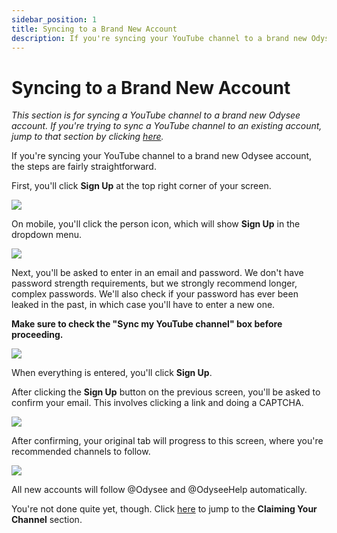---
sidebar_position: 1
title: Syncing to a Brand New Account
description: If you're syncing your YouTube channel to a brand new Odysee account, the steps are fairly straightforward.
---

# Syncing to a Brand New Account

*This section is for syncing a YouTube channel to a brand new Odysee account. If you're trying to sync a YouTube channel to an existing account, jump to that section by clicking [here](https://help.odysee.tv/category-syncprogram/category-walkthrough/existingaccounts).*

If you're syncing your YouTube channel to a brand new Odysee account, the steps are fairly straightforward.

First, you'll click **Sign Up** at the top right corner of your screen. 

![](https://i.imgur.com/59HsYjZ.jpg)

On mobile, you'll click the person icon, which will show **Sign Up** in the dropdown menu.

![](https://i.imgur.com/hGOB1zG.png)

Next, you'll be asked to enter in an email and password. We don't have password strength requirements, but we strongly recommend longer, complex passwords. We'll also check if your password has ever been leaked in the past, in which case you'll have to enter a new one.

**Make sure to check the "Sync my YouTube channel" box before proceeding.**

![](https://i.imgur.com/DfOXLeM.png)

When everything is entered, you'll click **Sign Up**.

After clicking the **Sign Up** button on the previous screen, you'll be asked to confirm your email. This involves clicking a link and doing a CAPTCHA.

![](https://i.imgur.com/P9ckfiY.png)

After confirming, your original tab will progress to this screen, where you're recommended channels to follow. 

![](https://i.imgur.com/yq7x9wj.png)

All new accounts will follow @Odysee and @OdyseeHelp automatically.

You're not done quite yet, though. Click [here](https://help.odysee.tv/category-syncprogram/category-walkthrough/claimingyourchannel) to jump to the **Claiming Your Channel** section.
